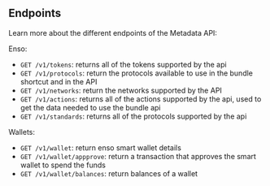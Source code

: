 ## Endpoints

Learn more about the different endpoints of the Metadata API:

Enso:

- `GET /v1/tokens`: returns all of the tokens supported by the api
- `GET /v1/protocols`: return the protocols available to use in the bundle shortcut and in the API
- `GET /v1/networks`: return the networks supported by the API
- `GET /v1/actions`: returns all of the actions supported by the api, used to get the data needed to use the bundle api
- `GET /v1/standards`: returns all of the protocols supported by the api

Wallets:

- `GET /v1/wallet`: return enso smart wallet details
- `GET /v1/wallet/appprove`: return a transaction that approves the smart wallet to spend the funds
- `GET /v1/wallet/balances`: return balances of a wallet
